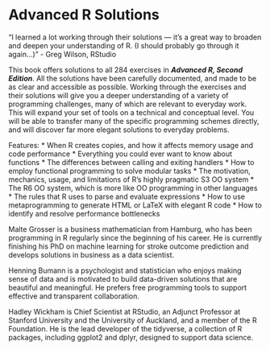 # Advanced R Solutions
“I learned a lot working through their solutions — it's a great way to broaden and deepen your
understanding of R. (I should probably go through it again...)”
- Greg Wilson, RStudio

This book offers solutions to all 284 exercises in ___Advanced R, Second Edition___. All the solutions have been
carefully documented, and made to be as clear and accessible as possible. Working through the
exercises and their solutions will give you a deeper understanding of a variety of programming
challenges, many of which are relevant to everyday work. This will expand your set of tools on a
technical and conceptual level. You will be able to transfer many of the specific programming schemes
directly, and will discover far more elegant solutions to everyday problems.

Features:
* When R creates copies, and how it affects memory usage and code performance
* Everything you could ever want to know about functions
* The differences between calling and exiting handlers
* How to employ functional programming to solve modular tasks
* The motivation, mechanics, usage, and limitations of R's highly pragmatic S3 OO system
* The R6 OO system, which is more like OO programming in other languages
* The rules that R uses to parse and evaluate expressions
* How to use metaprogramming to generate HTML or LaTeX with elegant R code
* How to identify and resolve performance bottlenecks

Malte Grosser is a business mathematician from Hamburg, who has been programming in R regularly
since the beginning of his career. He is currently finishing his PhD on machine learning for stroke
outcome prediction and develops solutions in business as a data scientist.

Henning Bumann is a psychologist and statistician who enjoys making sense of data and is motivated to
build data-driven solutions that are beautiful and meaningful. He prefers free programming tools to
support effective and transparent collaboration.

Hadley Wickham is Chief Scientist at RStudio, an Adjunct Professor at Stanford University and the
University of Auckland, and a member of the R Foundation. He is the lead developer of the tidyverse, a
collection of R packages, including ggplot2 and dplyr, designed to support data science.